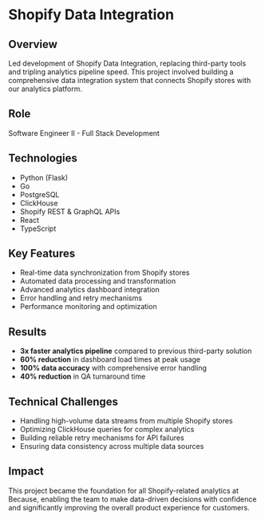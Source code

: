 # Shopify Data Integration

## Overview

Led development of Shopify Data Integration, replacing third-party tools and tripling analytics pipeline speed. This project involved building a comprehensive data integration system that connects Shopify stores with our analytics platform.

## Role

Software Engineer II - Full Stack Development

## Technologies

- Python (Flask)
- Go
- PostgreSQL
- ClickHouse
- Shopify REST & GraphQL APIs
- React
- TypeScript

## Key Features

- Real-time data synchronization from Shopify stores
- Automated data processing and transformation
- Advanced analytics dashboard integration
- Error handling and retry mechanisms
- Performance monitoring and optimization

## Results

- **3x faster analytics pipeline** compared to previous third-party solution
- **60% reduction** in dashboard load times at peak usage
- **100% data accuracy** with comprehensive error handling
- **40% reduction** in QA turnaround time

## Technical Challenges

- Handling high-volume data streams from multiple Shopify stores
- Optimizing ClickHouse queries for complex analytics
- Building reliable retry mechanisms for API failures
- Ensuring data consistency across multiple data sources

## Impact

This project became the foundation for all Shopify-related analytics at Because, enabling the team to make data-driven decisions with confidence and significantly improving the overall product experience for customers.

